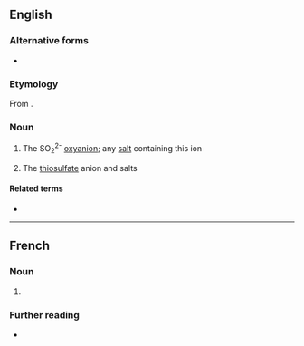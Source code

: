 ==English==
{{wikipedia}}

===Alternative forms===
* {{alter|en|hyposulphite}}

===Etymology===
From {{af|en|hypo-|sulfite}}.

===Noun===
{{en-noun}}

# {{lb|en|inorganic chemistry}} The SO<sub>2</sub><sup>2-</sup> [[oxyanion]]; any [[salt]] containing this ion
# {{lb|en|inorganic compound}} The [[thiosulfate]] anion and salts

====Related terms====
* {{l|en|hyposulfurous}}

----

==French==

===Noun===
{{fr-noun|m}}

# {{l|en|hyposulfite}}

===Further reading===
* {{R:TLFi}}